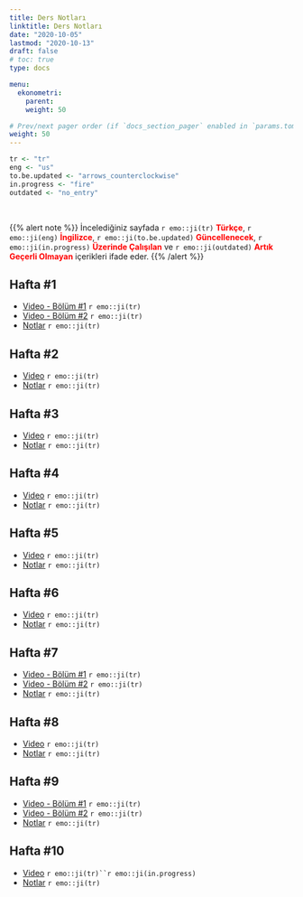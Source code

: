 ```yaml
---
title: Ders Notları
linktitle: Ders Notları
date: "2020-10-05"
lastmod: "2020-10-13"
draft: false
# toc: true
type: docs

menu:
  ekonometri:
    parent: 
    weight: 50

# Prev/next pager order (if `docs_section_pager` enabled in `params.toml`)
weight: 50
---
```


```r
tr <- "tr"
eng <- "us"
to.be.updated <- "arrows_counterclockwise"
in.progress <- "fire"
outdated <- "no_entry"
```

<br>

{{% alert note %}}
İncelediğiniz sayfada `r emo::ji(tr)` <font color="red">**Türkçe**</font>, `r emo::ji(eng)` <font color="red">**İngilizce**</font>, `r emo::ji(to.be.updated)` <font color="red">**Güncellenecek**</font>, `r emo::ji(in.progress)` <font color="red">**Üzerinde Çalışılan**</font> ve `r emo::ji(outdated)` <font color="red">**Artık Geçerli Olmayan**</font> içerikleri ifade eder.
{{% /alert %}}

## Hafta #1
- [Video - Bölüm #1](https://www.youtube.com/watch?v=cGjkSr9Woe0&list=PLGdlUqXbpitlL_CbPiev5Lu0j3dKvQq7x&index=1) `r emo::ji(tr)`
- [Video - Bölüm #2](https://www.youtube.com/watch?v=Lo9i11qck84&list=PLGdlUqXbpitlL_CbPiev5Lu0j3dKvQq7x&index=2) `r emo::ji(tr)`
- [Notlar](`r paste0(ekonometri.ii.path, "Ekonometri_II_-_Hafta_1_HWN.pdf")`) `r emo::ji(tr)`

## Hafta #2
- [Video](https://www.youtube.com/watch?v=F42-FX-cwf4&list=PLGdlUqXbpitlL_CbPiev5Lu0j3dKvQq7x&index=3) `r emo::ji(tr)`
- [Notlar](`r paste0(ekonometri.ii.path, "Ekonometri_II_-_Hafta_2_HWN.pdf")`) `r emo::ji(tr)`

## Hafta #3
- [Video](https://www.youtube.com/watch?v=_ngfCC2OL2o&list=PLGdlUqXbpitlL_CbPiev5Lu0j3dKvQq7x&index=4) `r emo::ji(tr)`
- [Notlar](`r paste0(ekonometri.ii.path, "Ekonometri_II_-_Hafta_3_HWN.pdf")`) `r emo::ji(tr)`

## Hafta #4
- [Video](https://www.youtube.com/watch?v=QPZU27oJErg&list=PLGdlUqXbpitlL_CbPiev5Lu0j3dKvQq7x&index=5) `r emo::ji(tr)`
- [Notlar](`r paste0(ekonometri.ii.path, "Ekonometri_II_-_Hafta_4_HWN.pdf")`) `r emo::ji(tr)`

## Hafta #5
- [Video](https://www.youtube.com/watch?v=zZRtTn-feQQ&list=PLGdlUqXbpitlL_CbPiev5Lu0j3dKvQq7x&index=6) `r emo::ji(tr)`
- [Notlar](`r paste0(ekonometri.ii.path, "Ekonometri_II_-_Hafta_5_HWN.pdf")`) `r emo::ji(tr)`

## Hafta #6
- [Video](https://www.youtube.com/watch?v=tr9pzWxAzG8&list=PLGdlUqXbpitlL_CbPiev5Lu0j3dKvQq7x&index=7) `r emo::ji(tr)`
- [Notlar](`r paste0(ekonometri.ii.path, "Ekonometri_II_-_Hafta_6_HWN.pdf")`) `r emo::ji(tr)`

## Hafta #7
- [Video - Bölüm #1](https://www.youtube.com/watch?v=wSovMYCN6OQ&list=PLGdlUqXbpitlL_CbPiev5Lu0j3dKvQq7x&index=8) `r emo::ji(tr)`
- [Video - Bölüm #2](https://www.youtube.com/watch?v=YjXVjTq-5rk&list=PLGdlUqXbpitlL_CbPiev5Lu0j3dKvQq7x&index=9) `r emo::ji(tr)`
- [Notlar](`r paste0(ekonometri.ii.path, "Ekonometri_II_-_Hafta_7_HWN.pdf")`) `r emo::ji(tr)`

## Hafta #8
- [Video](https://www.youtube.com/watch?v=YuMAc817mC8&list=PLGdlUqXbpitlL_CbPiev5Lu0j3dKvQq7x&index=10) `r emo::ji(tr)`
- [Notlar](`r paste0(ekonometri.ii.path, "Ekonometri_II_-_Hafta_8_HWN.pdf")`) `r emo::ji(tr)`

## Hafta #9
- [Video - Bölüm #1](https://www.youtube.com/watch?v=WLjZYBj_cfE&list=PLGdlUqXbpitlL_CbPiev5Lu0j3dKvQq7x&index=11) `r emo::ji(tr)`
- [Video - Bölüm #2](https://www.youtube.com/watch?v=hSQWbzQB9Yc&list=PLGdlUqXbpitlL_CbPiev5Lu0j3dKvQq7x&index=12) `r emo::ji(tr)`
- [Notlar](`r paste0(ekonometri.ii.path, "Ekonometri_II_-_Hafta_9_HWN.pdf")`) `r emo::ji(tr)`

## Hafta #10
- [Video]() `r emo::ji(tr)``r emo::ji(in.progress)`
- [Notlar](`r paste0(ekonometri.ii.path, "Ekonometri_II_-_Hafta_10_HWN.pdf")`) `r emo::ji(tr)`
